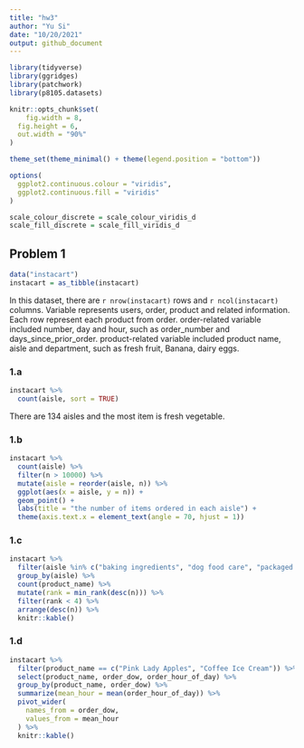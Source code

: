 ```yaml
---
title: "hw3"
author: "Yu Si"
date: "10/20/2021"
output: github_document
---
```


```r
library(tidyverse)
library(ggridges)
library(patchwork)
library(p8105.datasets)

knitr::opts_chunk$set(
	fig.width = 8, 
  fig.height = 6,
  out.width = "90%"
)

theme_set(theme_minimal() + theme(legend.position = "bottom"))

options(
  ggplot2.continuous.colour = "viridis",
  ggplot2.continuous.fill = "viridis"
)

scale_colour_discrete = scale_colour_viridis_d
scale_fill_discrete = scale_fill_viridis_d
```

## Problem 1


```r
data("instacart")
instacart = as_tibble(instacart)
```

In this dataset, there are `r nrow(instacart)` rows and `r ncol(instacart)` columns. Variable represents users, order, product and related information. Each row represent each product from order. order-related variable included number, day and hour, such as order_number and days_since_prior_order. product-related variable included product name, aisle and department, such as fresh fruit, Banana, dairy eggs. 

### 1.a

```r
instacart %>% 
  count(aisle, sort = TRUE)
```
There are 134 aisles and the most item is fresh vegetable.

### 1.b 
```r
instacart %>% 
  count(aisle) %>% 
  filter(n > 10000) %>% 
  mutate(aisle = reorder(aisle, n)) %>% 
  ggplot(aes(x = aisle, y = n)) + 
  geom_point() + 
  labs(title = "the number of items ordered in each aisle") +
  theme(axis.text.x = element_text(angle = 70, hjust = 1))
```


### 1.c
```r
instacart %>% 
  filter(aisle %in% c("baking ingredients", "dog food care", "packaged vegetables fruits")) %>%
  group_by(aisle) %>% 
  count(product_name) %>% 
  mutate(rank = min_rank(desc(n))) %>% 
  filter(rank < 4) %>% 
  arrange(desc(n)) %>%
  knitr::kable()

```

### 1.d
```r
instacart %>% 
  filter(product_name == c("Pink Lady Apples", "Coffee Ice Cream")) %>% 
  select(product_name, order_dow, order_hour_of_day) %>% 
  group_by(product_name, order_dow) %>% 
  summarize(mean_hour = mean(order_hour_of_day)) %>% 
  pivot_wider(
    names_from = order_dow,
    values_from = mean_hour
  ) %>%
  knitr::kable()
```







